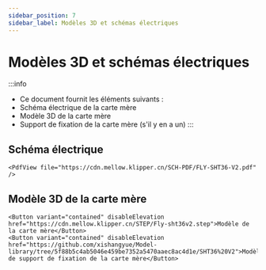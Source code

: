 ```yaml
---
sidebar_position: 7
sidebar_label: Modèles 3D et schémas électriques
---
```


# Modèles 3D et schémas électriques


:::info
* Ce document fournit les éléments suivants :
* Schéma électrique de la carte mère
* Modèle 3D de la carte mère
* Support de fixation de la carte mère (s'il y en a un)
:::

## Schéma électrique

    <PdfView file="https://cdn.mellow.klipper.cn/SCH-PDF/FLY-SHT36-V2.pdf" />


## Modèle 3D de la carte mère

    <Button variant="contained" disableElevation href="https://cdn.mellow.klipper.cn/STEP/Fly-sht36v2.step">Modèle de la carte mère</Button>
    <Button variant="contained" disableElevation href="https://github.com/xishangyue/Model-library/tree/5f88b5c4ab5046e459be7352a5470aaec8ac4d1e/SHT36%20V2">Modèle de support de fixation de la carte mère</Button>
